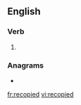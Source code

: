 ==English==

===Verb===
{{head|en|verb form}}

# {{en-past of|recopy}}

===Anagrams===
* {{l|en|creepoid}}

[[fr:recopied]]
[[vi:recopied]]